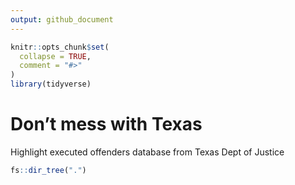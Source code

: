 ```yaml
---
output: github_document
---
```


<!-- README.Rmd is adapted from usethis::use_readme_rmd(). See the source file here on Github: https://github.com/r-lib/usethis/blob/master/inst/templates/project-README -->

<!-- README.md is generated from README.Rmd. Please edit that file. -->

```r
knitr::opts_chunk$set(
  collapse = TRUE,
  comment = "#>"
)
library(tidyverse)
```

# Don't mess with Texas

<!-- badges: start -->
<!-- badges: end -->

Highlight executed offenders database from Texas Dept of Justice

```r
fs::dir_tree(".")
```



